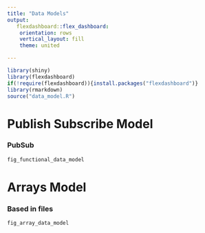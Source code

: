 ```yaml
---
title: "Data Models"
output: 
   flexdashboard::flex_dashboard:
    orientation: rows
    vertical_layout: fill
    theme: united

---
```


```r
library(shiny)
library(flexdashboard)
if(!require(flexdashboard)){install.packages("flexdashboard")}
library(rmarkdown)
source("data_model.R")
``` 

# Publish Subscribe Model
### PubSub
```R
fig_functional_data_model
```

# Arrays Model
###  Based in files
```R
fig_array_data_model              
```

